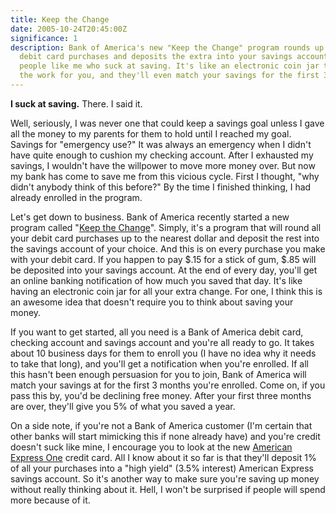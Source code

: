 ```yaml
---
title: Keep the Change
date: 2005-10-24T20:45:00Z
significance: 1
description: Bank of America's new "Keep the Change" program rounds up your
  debit card purchases and deposits the extra into your savings account, helping
  people like me who suck at saving. It's like an electronic coin jar that does
  the work for you, and they'll even match your savings for the first 3 months.
---
```


**I suck at saving.** There. I said it.

Well, seriously, I was never one that could keep a savings goal unless I gave all the money to my parents for them to hold until I reached my goal. Savings for "emergency use?" It was always an emergency when I didn't have quite enough to cushion my checking account. After I exhausted my savings, I wouldn't have the willpower to move more money over. But now my bank has come to save me from this vicious cycle. First I thought, "why didn't anybody think of this before?" By the time I finished thinking, I had already enrolled in the program.

Let's get down to business. Bank of America recently started a new program called "[Keep the Change][1]". Simply, it's a program that will round all your debit card purchases up to the nearest dollar and deposit the rest into the savings account of your choice. And this is on every purchase you make with your debit card. If you happen to pay $.15 for a stick of gum, $.85 will be deposited into your savings account. At the end of every day, you'll get an online banking notification of how much you saved that day. It's like having an electronic coin jar for all your extra change. For one, I think this is an awesome idea that doesn't require you to think about saving your money.

If you want to get started, all you need is a Bank of America debit card, checking account and savings account and you're all ready to go. It takes about 10 business days for them to enroll you (I have no idea why it needs to take that long), and you'll get a notification when you're enrolled. If all this hasn't been enough persuasion for you to join, Bank of America will match your savings at for the first 3 months you're enrolled. Come on, if you pass this by, you'd be declining free money. After your first three months are over, they'll give you 5% of what you saved a year.

On a side note, if you're not a Bank of America customer (I'm certain that other banks will start mimicking this if none already have) and you're credit doesn't suck like mine, I encourage you to look at the new [American Express One][2] credit card. All I know about it so far is that they'll deposit 1% of all your purchases into a "high yield" (3.5% interest) American Express savings account. So it's another way to make sure you're saving up money without really thinking about it. Hell, I won't be surprised if people will spend more because of it.

[1]: http://www.bankofamerica.com/promos/jump/ktc/?adlink=000302072g350000c284
[2]: http://amexonecard.com/

